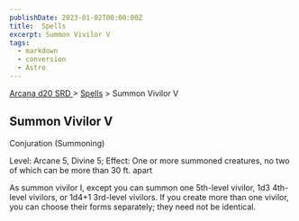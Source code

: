 ```yaml
---
publishDate: 2023-01-02T00:00:00Z
title:  Spells
excerpt: Summon Vivilor V
tags:
  - markdown
  - conversion
  - Astro
---
```


[ Arcana d20 SRD ](/#arcanaD20) > [ Spells](arcana-d20-srd-spells-index) > Summon Vivilor V

##  Summon Vivilor V

Conjuration (Summoning)

Level: Arcane 5, Divine 5; Effect: One or more summoned creatures, no two of
which can be more than 30 ft. apart

As summon vivilor I, except you can summon one 5th-level vivilor, 1d3 4th-
level vivilors, or 1d4+1 3rd-level vivilors. If you create more than one
vivilor, you can choose their forms separately; they need not be identical.

